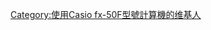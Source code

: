{{Userbox
  |border-c=#A52100
  |border-s=2
  |id=Casio<br/>fx50
  |id-fc=black
  |info=這個用戶使用'''[[Casio fx50F|<span style="color: #D278FF">-{zh-hans:卡西欧 fx50F;zh-hk:Casio fx50F;zh-tw:卡西歐 fx50F;}-</span>]]'''[[計數機|<span style="color: #D278FF">-{zh-hans:计算器;zh-hk:計數機;zh-tw:計算器;}-</span>]]。
  |info-c=#150185
  |info-fc=#DCDCDC
  |info-s=10
}}
[[Category:使用Casio fx-50F型號計算機的维基人]]